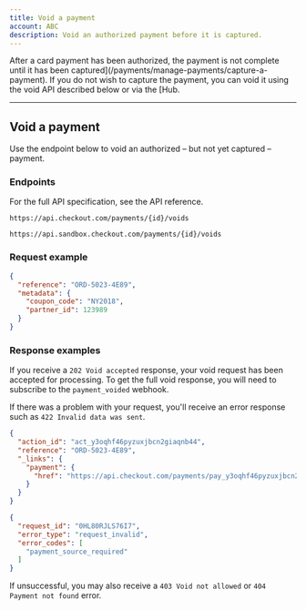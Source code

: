 ```yaml
---
title: Void a payment
account: ABC
description: Void an authorized payment before it is captured.
---
```


After a card payment has been authorized, the payment is not complete until it has been <ExternalLink href="https://hub.checkout.com/v2" target="_blank">captured](/payments/manage-payments/capture-a-payment). If you do not wish to capture the payment, you can void it using the void API described below or via the [Hub</ExternalLink>.

---

## Void a payment

Use the endpoint below to void an authorized – but not yet captured – payment.

### Endpoints

For the full API specification, see the <ExternalLink href="https://api-reference.checkout.com" target="_blank">API reference</ExternalLink>.

<tabs>
<tab title="Live">
<LineCodeWrapper type="post">

`https://api.checkout.com/payments/{id}/voids`

</LineCodeWrapper>
</tab>
<tab title="Sandbox">
<LineCodeWrapper type="post">

`https://api.sandbox.checkout.com/payments/{id}/voids`

</LineCodeWrapper>
</tab>
</tabs>

### Request example

```json
{
  "reference": "ORD-5023-4E89",
  "metadata": {
    "coupon_code": "NY2018",
    "partner_id": 123989
  }
}
```

### Response examples

If you receive a `202 Void accepted` response, your void request has been accepted for processing. To get the full void response, you will need to subscribe to the `payment_voided` webhook.

If there was a problem with your request, you'll receive an error response such as `422 Invalid data was sent`.

<tabs>
<tab title="202 Void accepted">

```json
{
  "action_id": "act_y3oqhf46pyzuxjbcn2giaqnb44",
  "reference": "ORD-5023-4E89",
  "_links": {
    "payment": {
      "href": "https://api.checkout.com/payments/pay_y3oqhf46pyzuxjbcn2giaqnb44"
    }
  }
}
```

</tab>
<tab title="422 Invalid data was sent">

```json
{
  "request_id": "0HL80RJLS76I7",
  "error_type": "request_invalid",
  "error_codes": [
    "payment_source_required"
  ]
}
```

</tab>
</tabs>

<TipBox variant="info">

If unsuccessful, you may also receive a `403 Void not allowed` or `404 Payment not found` error.

</TipBox>
